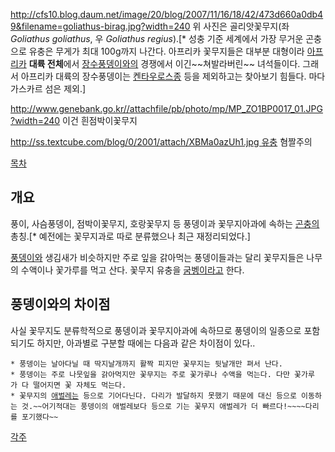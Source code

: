 http://cfs10.blog.daum.net/image/20/blog/2007/11/16/18/42/473d660a0db49&filename=goliathus-birag.jpg?width=240
위 사진은 골리앗꽃무지(좌 ''Goliathus goliathus'', 우 ''Goliathus regius'').[* 성충 기준 세계에서 가장 무거운 곤충으로 유충은 무게가 최대 100g까지 나간다. 아프리카 꽃무지들은 대부분 대형이라 [[아프리카]] '''대륙 전체'''에서 [[장수풍뎅이]]와의 경쟁에서 이긴~~쳐발라버린~~ 녀석들이다. 그래서 아프리카 대륙의 장수풍뎅이는 [[켄타우로스]]종 등을 제외하고는 찾아보기 힘들다. 마다가스카르 섬은 제외.]

http://www.genebank.go.kr//attachfile/pb/photo/mp/MP_ZO1BP0017_01.JPG?width=240
이건 흰점박이꽃무지

[[http://ss.textcube.com/blog/0/2001/attach/XBMa0azUh1.jpg 유충]] 혐짤주의

[[목차]]

== 개요 ==
풍이, 사슴풍뎅이, 점박이꽃무지, 호랑꽃무지 등 풍뎅이과 꽃무지아과에 속하는 [[곤충]]의 총칭.[* 예전에는 꽃무지과로 따로 분류했으나 최근 재정리되었다.]

[[풍뎅이]]와 생김새가 비슷하지만 주로 잎을 갉아먹는 풍뎅이들과는 달리 꽃무지들은 나무의 수액이나 꽃가루를 먹고 산다. 꽃무지 유충을 [[굼벵이]]라고 한다.

== 풍뎅이와의 차이점 ==
사실 꽃무지도 분류학적으로 풍뎅이과 꽃무지아과에 속하므로 풍뎅이의 일종으로 포함되기도 하지만, 아과별로 구분할 때에는 다음과 같은 차이점이 있다..

 * 풍뎅이는 날아다닐 때 딱지날개까지 활짝 피지만 꽃무지는 뒷날개만 펴서 난다.
 * 풍뎅이는 주로 나뭇잎을 갉아먹지만 꽃무지는 주로 꽃가루나 수액을 먹는다. 다만 꽃가루가 다 떨어지면 꽃 자체도 먹는다.
 * 꽃무지의 [[애벌레]]는 등으로 기어다닌다. 다리가 발달하지 못했기 때문에 대신 등으로 이동하는 것.~~어기적대는 풍뎅이의 애벌레보다 등으로 기는 꽃무지 애벌레가 더 빠르다!~~~~다리를 포기했다~~ 
[[각주]]
